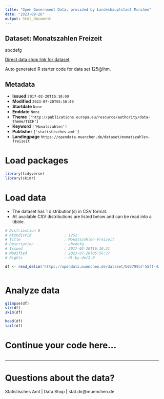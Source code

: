 ```yaml
---
title: "Open Government Data, provided by Landeshauptstadt München"
date: "2023-09-26"
output: html_document
---
```


## Dataset: Monatszahlen Freizeit

abcdefg

[Direct data shop link for dataset](https://opendata.muenchen.de/dataset/monatszahlen-freizeit)

Auto generated R starter code for data set 125@lhm.

## Metadata

- **Issued** `2017-02-20T15:10:00`
- **Modified** `2023-07-20T05:56:49`
- **Startdate** `None`
- **Enddate** `None`
- **Theme** `['http://publications.europa.eu/resource/authority/data-theme/TECH']`
- **Keyword** `['Monatszahlen']`
- **Publisher** `['statistisches-amt']`
- **Landingpage** `https://opendata.muenchen.de/dataset/monatszahlen-freizeit`


# Load packages

```r

library(tidyverse)
library(skimr)

```

# Load data

-   The dataset has 1 distribution(s) in CSV format.
-   All available CSV distributions are listed below and can be read into a tibble.

```r

# Distribution 0
# Ktzhdistid               : 1251
# Title                    : Monatszahlen Freizeit
# Description              : abcdefg
# Issued                   : 2017-02-20T16:10:21
# Modified                 : 2023-07-20T05:56:37
# Rights                   : dl-by-de/2.0

df <- read_delim('https://opendata.muenchen.de/dataset/b03799b7-55ff-43d6-9931-79d4f445038d/resource/a5e6f0f9-8428-44a2-8f03-57d88c9ce6bc/download/monatszahlen2307_freizeit_10_07_23_nosum.csv')



```

# Analyze data

```r

glimpse(df)
str(df)
skim(df)

head(df)
tail(df)

```

# Continue your code here...

```r

```

------------------------------------------------------------------------

# Questions about the data?

Statistisches Amt | Data Shop | stat.dir@muenchen.de
